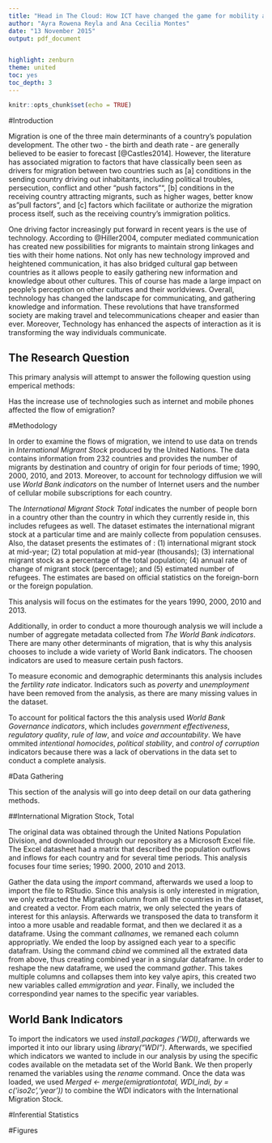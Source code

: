 ```yaml
---
title: "Head in The Cloud: How ICT have changed the game for mobility and migration"
author: "Ayra Rowena Reyla and Ana Cecilia Montes"
date: "13 November 2015"
output: pdf_document


highlight: zenburn
theme: united
toc: yes
toc_depth: 3
---
```



\newpage
```r
knitr::opts_chunk$set(echo = TRUE)
```

#Introduction

Migration is one of the three main determinants of a country's population development. The other two - the birth and death rate - are generally believed to be easier to forecast [@Castles2014]. However, the literature has associated migration to factors that have classically been seen as drivers for migration between two countries such as [a] conditions in the sending country driving out inhabitants, including political troubles, persecution, conflict and other "push factors"", [b] conditions in the receiving country attracting migrants, such as higher wages, better know as "pull factors", and [c] factors which facilitate or authorize the migration process itself, such as the receiving country's immigration politics. 

One driving factor increasingly put forward in recent years is the use of technology. According to @Hiller2004, computer mediated communication has created new possibilities for migrants to maintain strong linkages and ties with their home nations. Not only has new technology improved and heightened communication, it has also bridged cultural gap between countries as it allows people to easily gathering new information and knowledge about other cultures. This of course has made a large impact on people's perception on other cultures and their worldviews. Overall, technology has changed the landscape for communicating, and gathering knowledge and information. These revolutions that have transformed society are making travel and telecommunications cheaper and easier than ever. Moreover, Technology has enhanced the aspects of interaction as it is transforming the way individuals communicate. 

## The Research Question
This primary analysis will attempt to answer the following question using emperical methods: 

Has the increase use of technologies such as internet and mobile phones affected the flow of emigration?


#Methodology

In order to examine the flows of migration, we intend to use data on trends in _International Migrant Stock_ produced by the United Nations. The data contains information from 232 countries and provides the number of migrants by destination and country of origin for four periods of time; 1990, 2000, 2010, and 2013. Moreover, to account for technology diffusion we will use _World Bank indicators_ on the number of Internet users and the number of cellular mobile subscriptions for each country. 

The _International Migrant Stock Total_ indicates the number of people born in a country other than the country in which they currently reside in, this includes refugees as well. The dataset estimates the international migrant stock at a particular time and are mainly collecte from population censuses. 
Also, the dataset presents the estimates of : (1) international migrant stock at mid-year; (2) total population at mid-year (thousands); (3) international migrant stock as a percentage of the total population; (4) annual rate of change of migrant stock (percentage); and (5) estimated number of refugees. The estimates are based on official statistics on the foreign-born or the foreign population. 

This analysis will focus on the estimates for the years 1990, 2000, 2010 and 2013. 

Additionally, in order to conduct a more thourough analysis we will include a number of aggregate metadata collected from _The World Bank indicators_. There are many other determinants of migration, that is why this analysis chooses to include a wide variety of World Bank indicators. The choosen indicators are used to measure certain push factors. 

To measure economic and demographic determinants this analysis includes the _fertility rate_ indicator. Indicators such as _poverty_ and _unemployment_ have been removed from the analysis, as there are many missing values in the dataset. 

To account for political factors the this analysis used  _World Bank Governance indicators_, which includes _government effectiveness_, _regulatory quality_, _rule of law_, and _voice and accountability_. We have ommited _intentional homocides_, _political stability_, and _control of corruption_ indicators because there was a lack of obervations in the data set to conduct a complete analysis. 

#Data Gathering 

This section of the analysis will go into deep detail on our data gathering methods. 

##International Migration Stock, Total

The original data was obtained through the United Nations Population Division, and downloaded through our repository as a Microsoft Excel file. The Excel datasheet had a matrix that described the population outflows and inflows for each country and for several time periods. This analysis focuses four time series; 1990. 2000, 2010 and 2013. 

Gather the data using the *import* command, afterwards we used a loop to import the file to RStudio. Since this analysis is only interested in migration, we only extracted the Migration column from all the countries in the dataset, and created a vector. From each matrix, we only selected the years of interest for this anlaysis. Afterwards we transposed the data to transform it intoo a more usable and readable format, and then we declared it as a dataframe. Using the commant *callnames*, we remaned each column appropriatly. We ended the loop by assigned each year to a specific datafram. Using the command *cbind* we commined all the extrated data from above, thus creating combined year in a singular dataframe. In order to reshape the new dataframe, we used the command *gather*. This takes multiple columns and collapses them into key valye apirs, this created two new variables called _emmigration_ and _year_. Finally, we included the correspondind year names to the specific year variables. 

## World Bank Indicators

To import the indicators we used *install.packages ('WDI)*, afterwards we imported it into our library using *library("WDI")*. Afterwards, we specified which indicators we wanted to include in our analysis by using the specific codes available on the metadata set of the World Bank. We then properly renamed the variables using the *rename* command. Once the data was loaded, we used *Merged <- merge(emigrationtotal, WDI_indi, by = c('iso2c','year'))* to combine the WDI indicators with the International Migration Stock. 

#Inferential Statistics






#Figures




